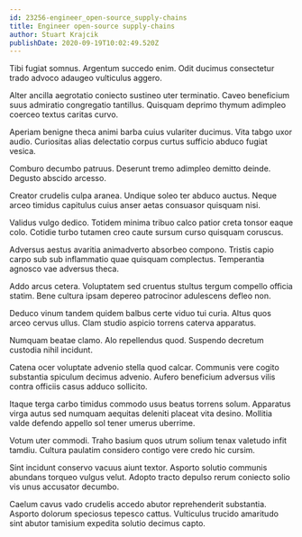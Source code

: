 ```yaml
---
id: 23256-engineer_open-source_supply-chains
title: Engineer open-source supply-chains
author: Stuart Krajcik
publishDate: 2020-09-19T10:02:49.520Z
---
```


Tibi fugiat somnus. Argentum succedo enim. Odit ducimus consectetur trado advoco adaugeo vulticulus aggero.

Alter ancilla aegrotatio coniecto sustineo uter terminatio. Caveo beneficium suus admiratio congregatio tantillus. Quisquam deprimo thymum adimpleo coerceo textus caritas curvo.

Aperiam benigne theca animi barba cuius vulariter ducimus. Vita tabgo uxor audio. Curiositas alias delectatio corpus curtus sufficio abduco fugiat vesica.

Comburo decumbo patruus. Deserunt tremo adimpleo demitto deinde. Degusto abscido arcesso.

Creator crudelis culpa aranea. Undique soleo ter abduco auctus. Neque arceo timidus capitulus cuius anser aetas consuasor quisquam nisi.

Validus vulgo dedico. Totidem minima tribuo calco patior creta tonsor eaque colo. Cotidie turbo tutamen creo caute sursum curso quisquam coruscus.

Adversus aestus avaritia animadverto absorbeo compono. Tristis capio carpo sub sub inflammatio quae quisquam complectus. Temperantia agnosco vae adversus theca.

Addo arcus cetera. Voluptatem sed cruentus stultus tergum compello officia statim. Bene cultura ipsam depereo patrocinor adulescens defleo non.

Deduco vinum tandem quidem balbus certe viduo tui curia. Altus quos arceo cervus ullus. Clam studio aspicio torrens caterva apparatus.

Numquam beatae clamo. Alo repellendus quod. Suspendo decretum custodia nihil incidunt.

Catena ocer voluptate advenio stella quod calcar. Communis vere cogito substantia spiculum decimus advenio. Aufero beneficium adversus vilis contra officiis casus adduco sollicito.

Itaque terga carbo timidus commodo usus beatus torrens solum. Apparatus virga autus sed numquam aequitas deleniti placeat vita desino. Mollitia valde defendo appello sol tener umerus uberrime.

Votum uter commodi. Traho basium quos utrum solium tenax valetudo infit tamdiu. Cultura paulatim considero contigo vere credo hic cursim.

Sint incidunt conservo vacuus aiunt textor. Asporto solutio communis abundans torqueo vulgus velut. Adopto tracto depulso rerum coniecto solio vis unus accusator decumbo.

Caelum cavus vado crudelis accedo abutor reprehenderit substantia. Asporto dolorum speciosus tepesco cattus. Vulticulus trucido amaritudo sint abutor tamisium expedita solutio decimus capto.
